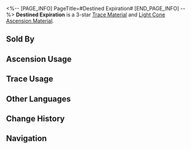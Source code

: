 <%-- [PAGE_INFO]
PageTitle=#Destined Expiration#
[END_PAGE_INFO] --%>
{{Item Infobox
|id          = 110192
|image       = Item Destined Expiration.png{{subst:void|<!--$UPLOAD:<<SpriteOutput/ItemFigures/110192.png>-<Item Destined Expiration.png>-<Item Icons>>-->}}
|type        = Trace Material
|type2       = Light Cone Ascension Material
|invCategory = Upgrade Materials
|rarity      = 3
|effect      = 
|description = Embedded in the deceased's brow, piercing through the crevice of matter, this bullet forever resides where its bullet hole should be. Used to level up Traces moderately for {{Color|h|The Hunt}} characters.
|source1     = [[Calyx (Crimson): Bud of The Hunt (undefined)]]
|source2     = [[Omni-Synthesizer]] &mdash; Material Synthesis
|source3     = [[Embers Exchange]]
|source4     = [[Omni-Synthesizer]] &mdash; Material Exchange
}}
{{Description|It traversed the winding paths amidst legions of soldiers, pierced through the weakest point of the stoutest helmets, and finally came to rest at the center of the skull of the invincible tyrant, emitting a whisper-like sigh. Its arrival came like a fatal coincidence. Its arrival was akin to an endpoint that all were fated to meet.<br /><br />''"Sometimes, the bullet hole precedes the trajectory."''}}
'''Destined Expiration''' is a 3-star [[Trace Material]] and [[Light Cone Ascension Material]].

==Sold By==
{{Shop Availability}}

==Ascension Usage==
{{Ascension Usage}}

==Trace Usage==
{{Trace Usage}}

==Other Languages==
{{Other Languages
|en   = Destined Expiration
|zhs  = 命定死因
|zht  = 命定死因
|ja   = 定められた死因
|ko   = 숙명적인 사인
|es   = Deceso predestinado
|fr   = Extinction destinée
|ru   = Судьбоносная смерть
|th   = Destined Expiration
|vi   = Chết Do Số Trời
|de   = Schicksalhafte Todesursache
|id   = Destined Expiration
|pt   = Expiração do Destino
}}

==Change History==
{{Change History|2.2}}

==Navigation==
{{Upgrade Material Navbox}}